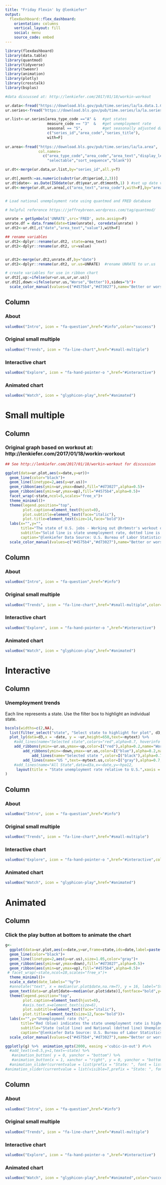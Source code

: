 ```yaml
---
title: "Friday Flexin' by @lenkiefer"
output: 
  flexdashboard::flex_dashboard:
    orientation: columns
    vertical_layout: fill
    social: menu
    source_code: embed
---
```


```r
library(flexdashboard)
library(data.table)
library(quantmod)
library(tidyverse)
library(tweenr)
library(animation)
library(plotly)
library(crosstalk)
library(bsplus)

#data discussed at: http://lenkiefer.com/2017/01/18/workin-workout

ur.data<-fread("https://download.bls.gov/pub/time.series/la/la.data.1.CurrentS")
ur.series<-fread("https://download.bls.gov/pub/time.series/la/la.series")

ur.list<-ur.series[area_type_code =="A" &   #get states
                   measure_code == "3"  &   #get unemployment rate
                   seasonal == "S",         #get seasonally adjusted data
                   c("series_id","area_code","series_title"),
                   with=F]
                   
ur.area<-fread("https://download.bls.gov/pub/time.series/la/la.area",
               col.names=
                 c("area_type_code","area_code","area_text","display_level",
                   "selectable","sort_sequence","blank"))                   

ur.dt<-merge(ur.data,ur.list,by="series_id",all.y=T)

ur.dt[,month:=as.numeric(substr(ur.dt$period,2,3))]
ur.dt$date<- as.Date(ISOdate(ur.dt$year,ur.dt$month,1) ) #set up date variable
ur.dt<-merge(ur.dt,ur.area[,c("area_text","area_code"),with=F],by="area_code")


# Load national unemployment rate using quantmod and FRED database

# helpful reference https://jeffreybreen.wordpress.com/tag/quantmod/

unrate = getSymbols('UNRATE',src='FRED', auto.assign=F) 
unrate.df = data.frame(date=time(unrate), coredata(unrate) )
ur.dt2<-ur.dt[,c("date","area_text","value"),with=F]

## rename variables
ur.dt2<-dplyr::rename(ur.dt2, state=area_text)
ur.dt2<-dplyr::rename(ur.dt2, ur=value)


ur.dt2<-merge(ur.dt2,unrate.df,by="date")
ur.dt2<-dplyr::rename(ur.dt2, ur.us=UNRATE)  #rename UNRATE to ur.us

# create variables for use in ribbon chart
ur.dt2[,up:=ifelse(ur>ur.us,ur,ur.us)]
ur.dt2[,down:=ifelse(urur.us,"Worse","Better")),sides="b")+
  scale_color_manual(values=c("#4575b4","#d73027"),name="Better or worse than U.S.")
```

Column {data-width=100}
-----------------------------------------------------------------------

### About

```r
valueBox("Intro", icon = "fa-question",href="#info",color="success")
```

### Original small multiple

```r
valueBox("Trends", icon = "fa-line-chart",href="#small-multiple")
```


### Interactive chart
    
```r
valueBox("Explore", icon = "fa-hand-pointer-o ",href="#interactive")
```
   
### Animated chart

```r
valueBox("Watch", icon = "glyphicon-play",href="#animated")
```

Small multiple
===================================== 

Column {data-width=900}
-----------------------------------------------------------------------

### Original graph based on workout at: http://lenkiefer.com/2017/01/18/workin-workout

```r
## See http://lenkiefer.com/2017/01/18/workin-workout for discussion

ggplot(data=ur.plot,aes(x=date,y=ur))+
  geom_line(color="black")+
  geom_line(linetype=2,aes(y=ur.us))+
  geom_ribbon(aes(ymin=ur,ymax=down),fill="#d73027",alpha=0.5)+
  geom_ribbon(aes(ymin=ur,ymax=up),fill="#4575b4",alpha=0.5)+
  facet_wrap(~state,ncol=5,scales="free_x")+
  theme_minimal()+
  theme(legend.position="top",
        plot.caption=element_text(hjust=0),
        plot.subtitle=element_text(face="italic"),
        plot.title=element_text(size=14,face="bold"))+
  labs(x="",y="",
       title="The state of U.S. jobs - Working out @hrbmstr's workout of @stiles' Viz",
       subtitle="Solid line is state unemployment rate, dotted line is U.S. average unemployment rate\nRed (blue) indicates the state level is higher (lower) than the national average",
       caption="@lenkiefer Data Source: U.S. Bureau of Labor Statistics\nViz based on https://rud.is/b/2017/01/18/workout-wednesday-redux-2017-week-3/, itself based on http://thedailyviz.com/2016/12/14/four-decades-of-state-unemployment-rates-in-small-multiples-part-2/")+  geom_rug(aes(color=ifelse(ur>ur.us,"Worse","Better")),sides="b")+
  scale_color_manual(values=c("#4575b4","#d73027"),name="Better or worse than U.S.")
```

Column {data-width=100}
-----------------------------------------------------------------------

### About

```r
valueBox("Intro", icon = "fa-question",href="#info")
```

### Original small multiple

```r
valueBox("Trends", icon = "fa-line-chart",href="#small-multiple",color="success")
```

### Interactive chart
    
```r
valueBox("Explore", icon = "fa-hand-pointer-o ",href="#interactive")
```
   
### Animated chart

```r
valueBox("Watch", icon = "glyphicon-play",href="#animated")
```


Interactive
===================================== 


Column {data-width=900}
-------------------------------------

### Unemployment trends

Each line represents a state. Use the filter box to highlight an individual state.


```r
bscols(widths=c(2,NA),
  list(filter_select("state", "Select state to highlight for plot", d3, ~state,multiple=F)),
  plot_ly(data=d3,x = ~date, y = ~ur,height=650,text=~mytext) %>% 
    #add_lines(name="Selected state",colors="red",alpha=0.7, hoverinfo = "text") %>% 
    add_ribbons(ymin=~ur.us,ymax=~up,color=I("red"),alpha=0.2,name="Worse than U.S.",hoverinfo="none") %>%
        add_ribbons(ymin=~down,ymax=~ur.us,color=I("blue"),alpha=0.2,name="Better than U.S.",hoverinfo="none") %>%
            add_lines(name="Selected state ",color=I("black"),alpha=0.7, hoverinfo ="text", text=~mytext) %>% 
        add_lines(name="US ",text=~mytext.us,color=I("gray"),alpha=0.7, y=~ur.us,hoverinfo = "text", mode = 'lines+markers') %>% 
    #add_lines(name="All State",data=d3a,x=~date,y=~hpa12,              colors="black",color=~state,alpha=0.1,showlegend=F,hoverinfo="none") %>%
     layout(title = "State unemployment rate relative to U.S.",xaxis = list(title="Date"), yaxis = list(title="Unemployment rate (%,SA)"))
)
```

Column {data-width=100}
-----------------------------------------------------------------------

### About

```r
valueBox("Intro", icon = "fa-question",href="#info")
```

### Original small multiple

```r
valueBox("Trends", icon = "fa-line-chart",href="#small-multiple")
```

### Interactive chart
    
```r
valueBox("Explore", icon = "fa-hand-pointer-o ",href="#interactive",color="success")
```
   
### Animated chart

```r
valueBox("Watch", icon = "glyphicon-play",href="#animated")
```


Animated
===================================== 

Column {data-width=900}
-------------------------------------

### Click the play button at bottom to animate the chart

```r

g<-
  ggplot(data=ur.plot,aes(x=date,y=ur,frame=state,ids=date,label=paste(state,"solid line, U.S. dotted line")))+
  geom_line(color="black")+
  geom_line(linetype=2,aes(y=ur.us),size=1.05,color="gray")+
  geom_ribbon(aes(ymin=ur,ymax=down),fill="#d73027",alpha=0.5)+
  geom_ribbon(aes(ymin=ur,ymax=up),fill="#4575b4",alpha=0.5)+
 # facet_wrap(~state,ncol=10,scales="free_x")+
  theme_minimal()+
  scale_x_date(date_labels="'%y")+
  #annotate("text", x = median(ur.plot$date,na.rm=T), y = 16, label="State solid line, U.S. dotted line",hjust=0)+
  geom_text(data=ur.plot[date==median(ur.plot$date)],fontface="bold",y=16,size=8)+
  theme(legend.position="top",
        plot.caption=element_text(hjust=0),
        #axis.text.x=element_text(size=6),
        plot.subtitle=element_text(face="italic"),
        plot.title=element_text(size=12,face="bold"))+
  labs(x="",y="Unemployment rate (%)",
       title="Red (blue) indicates the state unemployment rate is higher (lower) than the national average",
       subtitle="State (solid line) and National (dotted line) Unemployment rate",
       caption="@lenkiefer Data Source: U.S. Bureau of Labor Statistics\nViz based on https://rud.is/b/2017/01/18/workout-wednesday-redux-2017-week-3/,\nitself based on http://thedailyviz.com/2016/12/14/four-decades-of-state-unemployment-rates-in-small-multiples-part-2/")+
  scale_color_manual(values=c("#4575b4","#d73027"),name="Better or worse than U.S.")

ggplotly(g) %>%  animation_opts(2000, easing ='cubic-in-out') #%>%
  #add_text(x=0.5,y=1,text=~state) %>%
   #animation_button( y = 0, yanchor = "bottom") %>%
   #animation_button(x = 1, xanchor = "right", y = 0, yanchor = "bottom") %>%
  #animation_slider(currentvalue = list(prefix = "State: ", font = list(color = "red")))
#animation_slider(currentvalue = list(visible=T,prefix = "State: ", font = list(color = "red"),x = 0.5, xanchor = "right", y = 1, yanchor = "top"))

```

Column {data-width=100}
-----------------------------------------------------------------------

### About

```r
valueBox("Intro", icon = "fa-question",href="#info")
```

### Original small multiple

```r
valueBox("Trends", icon = "fa-line-chart",href="#small-multiple")
```


### Interactive chart
    
```r
valueBox("Explore", icon = "fa-hand-pointer-o ",href="#interactive")
```
   

### Animated chart

```r
valueBox("Watch", icon = "glyphicon-play",href="#animated",color="success")
```
